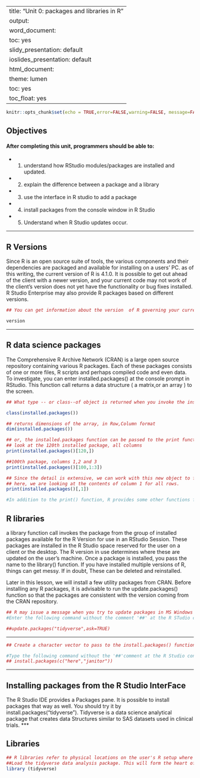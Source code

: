 
---
title: "Unit 0: packages and libraries in R"
output:
  word_document:
    toc: yes  
  slidy_presentation: default
  ioslides_presentation: default
  html_document:
    theme: lumen
    toc: yes
    toc_float: yes
---

```r
knitr::opts_chunk$set(echo = TRUE,error=FALSE,warning=FALSE, message=FALSE)


```

## Objectives

#### After completing this unit, programmers should be able to:

- (1)  understand how RStudio modules/packages are installed and updated.
- (2)  explain the difference between a package and a library
- (3)  use the interface in R studio to add a package
- (4)  install packages from the console window in R Studio
- (5)  Understand when R Studio updates occur.


***
## R Versions

Since R is an open source suite of tools, the various components and their dependencies are packaged and available for installing on a users' PC. as of this writing, the current  version of R is 4.1.0. It is possible to get out ahead of the client with a newer version, and your current code may not work of the client's version does not yet have the functionality or bug fixes installed.  R Studio Enterprise may also provide R packages based on different versions.


```r
## You can get information about the version  of R governing your current R Studio session by typing the following at the command prompt in the R STudio Console window

version
```
***

## R data science packages
The Comprehensive R Archive Network (CRAN) is a large open source repository containing various R packages. Each of these packages consists of one or more files, R scripts and perhaps compiled code and even data.  To investigate, you can enter installed.packages() at the console prompt in RStudio. This function call returns a data structure ( a matrix,or an array ) to the screen. 

```r

## What type -- or class--of object is returned when you invoke the installed.packages function?

class(installed.packages())

## returns dimensions of the array, in Row,Column format
dim(installed.packages())

## or, the installed.packages function can be passed to the print function. 
## look at the 120th installed package, all columns
print(installed.packages()[120,])

##100th package, columns 1,2 and 3
print(installed.packages()[100,1:3])

## Since the detail is extensive, we can work with this new object to find the names of the columns. 
## here, we are looking at the contents of column 1 for all rows.
print(installed.packages()[,1])

#In addition to the print() function, R provides some other functions for looking at what is in an R object. The View() function is particularly useful, it creates a temporary spreadsheet which is navigable inside R Studio. Try changing 'print' to 'View' in the above examples, entering the text at the R Studio Console.

```
## R libraries 

a library function call invokes the package from the group of installed packages available for the R Version for use in an RStudio Session. These packages are installed in the R Studio space reserved for the user on a client or the desktop.   The R version in use determines where these are updated on the user's machine. Once a package is installed, you pass the name to the library() function. If you have installed multiple versions of R, things can get messy. If in doubt, These can be deleted and reinstalled.


Later in this lesson, we will install a few utility packages from CRAN. Before installing any R packages, it is advisable to run the update.packages() function so that the packages are consistent with the version coming from the CRAN repository.

```r

## R may issue a message when you try to update packages in MS Windows 10:: 'lib = "C:/Program Files/R/R-4.1.0/library"' is not writable. . The workaround is to navigate to the library in Windows and unset the read-only flag as administrator.
#Enter the following command without the comment '##' at the R STudio console and press Enter. You may be prompted to agree to update each package.

##update.packages("tidyverse",ask=TRUE)

```

***


```r

## Create a character vector to pass to the install.packages() function. NAmes should be quoted and are case-sensitive!

#Type the following command without the '##'comment at the R Studio console and press Enter. You may be prompted to agree to update each package. 
## install.packages(c("here","janitor"))

```


***

## Installing packages from the R Studio InterFace

The R Studio IDE provides a Packages pane. It is possible to install packages that way as well. You should try it 
by install.packages("tidyverse"). Tidyverse is a data science analytical package that creates data Structures similar to SAS datasets used in clinical trials.
***

## Libraries


```r
## R libraries refer to physical locations on the user's R setup where these packages and their base dependencies are installed. The R version in use determines where these are updated on the user's machine. Once a package is installed, you pass the anme to the library() function so you can use it.
##Load the tidyverse data analysis package. This will form the heart of this training
library (tidyverse)
```


